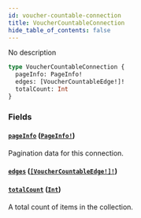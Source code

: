 ```yaml
---
id: voucher-countable-connection
title: VoucherCountableConnection
hide_table_of_contents: false
---
```


No description

```graphql
type VoucherCountableConnection {
  pageInfo: PageInfo!
  edges: [VoucherCountableEdge!]!
  totalCount: Int
}
```

### Fields

#### [`pageInfo`](#) ([`PageInfo!`](../../../developer/api-reference/objects/page-info))

Pagination data for this connection.

#### [`edges`](#) ([`[VoucherCountableEdge!]!`](../../../developer/api-reference/objects/voucher-countable-edge))

#### [`totalCount`](#) ([`Int`](../../../developer/api-reference/scalars/int))

A total count of items in the collection.
